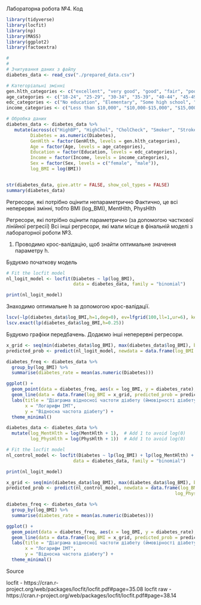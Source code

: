 Лабораторна робота №4. Код

```{r}
library(tidyverse)
library(locfit)
library(np)
library(MASS)
library(ggplot2)
library(factoextra)

```


```{r}
# 
# 
# Зчитування даних з файлу
diabetes_data <- read_csv("./prepared_data.csv")

# Категоріальні змінні
gen.hlth_categories <- c("excellent", "very good", "good", "fair", "poor")
age_categories <- c("18-24", "25-29", "30-34", "35-39", "40-44", "45-49", "50-54", "55-59", "60-64", "65-69", "70-74", "75-79", "80+")
edc_categories <- c("No education", "Elementary", "Some high school", "High school graduate", "Some college or tech. school", "College graduate")
income_categories <- c("Less than $10,000", "$10,000-$15,000", "$15,000-$20,000", "$20,000-$25,000", "$25,000-$35,000", "$35,000-$50,000", "$50,000-$75,000", "$75,000 or more")

# Обробка даних
diabetes_data <- diabetes_data %>%
   mutate(across(c("HighBP", "HighChol", "CholCheck", "Smoker", "Stroke", "HeartDiseaseorAttack", "PhysActivity", "Fruits", "Veggies", "HvyAlcoholConsump", "AnyHealthcare", "NoDocbcCost", "DiffWalk"), as.factor),
         Diabetes = as.numeric(Diabetes),
         GenHlth = factor(GenHlth, levels = gen.hlth_categories),
         Age = factor(Age, levels = age_categories),
         Education = factor(Education, levels = edc_categories),
         Income = factor(Income, levels = income_categories),
         Sex = factor(Sex, levels = c("female", "male")),
         log_BMI = log(BMI))


str(diabetes_data, give.attr = FALSE, show_col_types = FALSE)
summary(diabetes_data)

```



Регресори, які потрібно оцінити непараметрично
Фактично, це всі неперервні змінні, тобто BMI (log_BMI), MentHlth, PhysHlth

Регресори, які потрібно оцінити параметрично (за допомогою часткової лінійної регресії)
Всі інші регресори, які мали місце в фінальній моделі з лабораторної роботи №3.




1. Проводимо крос-валідацію, щоб знайти оптимальне значення параметру h.


Будуємо початкову модель

```{r}

# Fit the locfit model
nl_logit_model <- locfit(Diabetes ~ lp(log_BMI), 
                         data = diabetes_data, family = "binomial")

print(nl_logit_model)

```



Знаходимо оптимальне h за допомогою крос-валідації.

```{r}

lscv(~lp(diabetes_data$log_BMI,h=1,deg=0), ev=lfgrid(100,ll=1,ur=6), kern="gauss")
lscv.exact(lp(diabetes_data$log_BMI,h=0.25))

```

Будуємо графіки передбачень. Додаємо інші неперервні регресори.

```{r}

x_grid <- seq(min(diabetes_data$log_BMI), max(diabetes_data$log_BMI), by = 0.001)
predicted_prob <- predict(nl_logit_model, newdata = data.frame(log_BMI = x_grid), type = "response")

diabetes_freq <- diabetes_data %>%
  group_by(log_BMI) %>%
  summarise(diabetes_rate = mean(as.numeric(Diabetes)))

ggplot() +
  geom_point(data = diabetes_freq, aes(x = log_BMI, y = diabetes_rate), size = 1, color = "blue", alpha = 0.5) +
  geom_line(data = data.frame(log_BMI = x_grid, predicted_prob = predicted_prob), aes(x = log_BMI, y = predicted_prob), color = "red") +
  labs(title = "Діаграма відносної частоти діабету (ймовірності діабету) та не параметричної логістичної регресії. (Регресор - log_BMI, всі інші зафіксовані)",
       x = "Логарифм ІМТ",
       y = "Відносна частота діабету") +
  theme_minimal()

```


```{r}

diabetes_data <- diabetes_data %>%
  mutate(log_MentHlth = log(MentHlth + 1),  # Add 1 to avoid log(0)
         log_PhysHlth = log(PhysHlth + 1))  # Add 1 to avoid log(0)

# Fit the locfit model
nl_control_model <- locfit(Diabetes ~ lp(log_BMI) + lp(log_MentHlth) + lp(log_PhysHlth), 
                         data = diabetes_data, family = "binomial")

print(nl_logit_model)

```


```{r}

x_grid <- seq(min(diabetes_data$log_BMI), max(diabetes_data$log_BMI), by = 0.001)
predicted_prob <- predict(nl_control_model, newdata = data.frame(log_BMI = x_grid, log_MentHlth=median(diabetes_data$log_MentHlth),
                                                               log_PhysHlth=median(diabetes_data$log_PhysHlth)), type = "response")

diabetes_freq <- diabetes_data %>%
  group_by(log_BMI) %>%
  summarise(diabetes_rate = mean(as.numeric(Diabetes)))

ggplot() +
  geom_point(data = diabetes_freq, aes(x = log_BMI, y = diabetes_rate), size = 1, color = "blue", alpha = 0.5) +
  geom_line(data = data.frame(log_BMI = x_grid, predicted_prob = predicted_prob), aes(x = log_BMI, y = predicted_prob), color = "red") +
  labs(title = "Діаграма відносної частоти діабету (ймовірності діабету) та не параметричної логістичної регресії. (Регресор - log_BMI, всі інші зафіксовані)",
       x = "Логарифм ІМТ",
       y = "Відносна частота діабету") +
  theme_minimal()

```

Source

locfit - https://cran.r-project.org/web/packages/locfit/locfit.pdf#page=35.08
locfit raw - https://cran.r-project.org/web/packages/locfit/locfit.pdf#page=38.14

